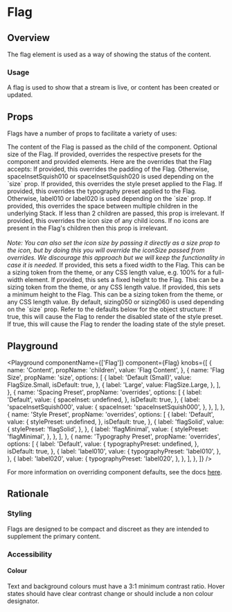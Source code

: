 

# Flag

## Overview

The flag element is used as a way of showing the status of the content.

### Usage

A flag is used to show that a stream is live, or content has been created or updated.

## Props

Flags have a number of props to facilitate a variety of uses:

<LegacyBlock marginTop="sizing040">
  <Prop name="children" type="string" required>
    The content of the Flag is passed as the child of the component.
  </Prop>
  <Prop name="size" type="FlagSize" enum={FlagSize} default="Small">
    Optional size of the Flag.
  </Prop>

  <Prop name="overrides" type="object">
    If provided, overrides the respective presets for the component and provided elements.
    Here are the overrides that the Flag accepts:
    <Prop name="spaceInset" type="MQ<PaddingPresetKeys>">
      If provided, this overrides the padding of the Flag. Otherwise,
      spaceInsetSquish010 or spaceInsetSquish020 is used depending on the `size`
      prop.
    </Prop>
    <Prop name="stylePreset" type="MQ<StylePresetKeys>">
      If provided, this overrides the style preset applied to the Flag.
    </Prop>
    <Prop name="typographyPreset" type="MQ<TypographyPresetKeys>">
      If provided, this overrides the typography preset applied to the Flag. Otherwise,
      label010 or label020 is used depending on the `size` prop.
    </Prop>
    <Prop name="spaceInline" type="MQ<SizingKeys>">
      If provided, this overrides the space between multiple children in the
      underlying Stack. If less than 2 children are passed, this prop is
      irrelevant.
    </Prop>
    <Prop name="iconSize" type="IconSizeKeys">
      If provided, this overrides the icon size of any child icons. If no icons
      are present in the Flag's children then this prop is irrelevant.
      <br />
      <br />
      <i>Note: You can also set the icon size by passing it directly as a size prop to the icon,
      but by doing this you will override the iconSize passed from overrides.
      We discourage this approach but we will keep the functionality
      in case it is needed.</i>
    </Prop>
    <Prop name="width" type="SizingKeys | string">
      If provided, this sets a fixed width to the Flag. This can be a sizing token
      from the theme, or any CSS length value, e.g. 100% for a full-width element.
    </Prop>
    <Prop name="height" type="SizingKeys | string">
      If provided, this sets a fixed height to the Flag. This can be a sizing
      token from the theme, or any CSS length value.
    </Prop>
    <Prop name="minHeight" type="SizingKeys | string">
      If provided, this sets a minimum height to the Flag. This can be a sizing
      token from the theme, or any CSS length value. By default, sizing050 or
      sizing060 is used depending on the `size` prop.
    </Prop>
    Refer to the defaults below for the object structure:
    <CodeFromDefaultPresets componentName="flag" />
  </Prop>
  <Prop name="disabled" type="boolean">
    If true, this will cause the Flag to render the disabled state of the style
    preset.
  </Prop>
  <Prop name="isLoading" type="boolean">
    If true, this will cause the Flag to render the loading state of the style
    preset.
  </Prop>
</LegacyBlock>

## Playground

<Playground
  componentName={['Flag']}
  component={Flag}
  knobs={[
    {
      name: 'Content',
      propName: 'children',
      value: 'Flag Content',
    },
    {
      name: 'Flag Size',
      propName: 'size',
      options: [
        {
          label: 'Default (Small)',
          value: FlagSize.Small,
          isDefault: true,
        },
        {
          label: 'Large',
          value: FlagSize.Large,
        },
      ],
    },
    {
      name: 'Spacing Preset',
      propName: 'overrides',
      options: [
        {
          label: 'Default',
          value: {
            spaceInset: undefined,
          },
          isDefault: true,
        },
        {
          label: 'spaceInsetSquish000',
          value: {
            spaceInset: 'spaceInsetSquish000',
          },
        },
      ],
    },
    {
      name: 'Style Preset',
      propName: 'overrides',
      options: [
        {
          label: 'Default',
          value: {
            stylePreset: undefined,
          },
          isDefault: true,
        },
        {
          label: 'flagSolid',
          value: {
            stylePreset: 'flagSolid',
          },
        },
        {
          label: 'flagMinimal',
          value: {
            stylePreset: 'flagMinimal',
          },
        },
      ],
    },
    {
      name: 'Typography Preset',
      propName: 'overrides',
      options: [
        {
          label: 'Default',
          value: {
            typographyPreset: undefined,
          },
          isDefault: true,
        },
        {
          label: 'label010',
          value: {
            typographyPreset: 'label010',
          },
        },
        {
          label: 'label020',
          value: {
            typographyPreset: 'label020',
          },
        },
      ],
    },
  ]}
/>

For more information on overriding component defaults, see the docs [here](/theming/component-defaults).

## Rationale

### Styling

Flags are designed to be compact and discreet as they are intended to supplement the primary content.

### Accessibility

#### Colour

Text and background colours must have a 3:1 minimum contrast ratio.
Hover states should have clear contrast change or should include a non colour designator.
